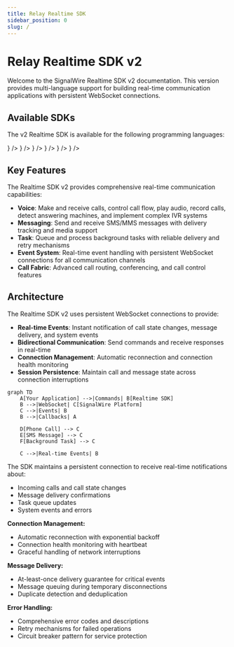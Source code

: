 ```yaml
---
title: Relay Realtime SDK
sidebar_position: 0
slug: /
---
```



# Relay Realtime SDK v2

Welcome to the SignalWire Realtime SDK v2 documentation. This version provides multi-language support for building real-time communication applications with persistent WebSocket connections.

## Available SDKs

The v2 Realtime SDK is available for the following programming languages:

<CardGroup cols={2}>
  <Card 
    title="Node.js" 
    href="./sdks/nodejs"
    icon={<SiNodedotjs />}
  />
  <Card 
    title="C#" 
    href="./sdks/dotnet"
    icon={<SiDotnet />}
  />
  <Card 
    title="Go" 
    href="./sdks/golang"
    icon={<SiGo />}
  />
  <Card 
    title="PHP" 
    href="./sdks/php"
    icon={<SiPhp />}
  />
  <Card 
    title="Python" 
    href="./sdks/python"
    icon={<SiPython />}
  />
  <Card 
    title="Ruby" 
    href="./sdks/ruby"
    icon={<SiRuby />}
  />
</CardGroup>

## Key Features

The Realtime SDK v2 provides comprehensive real-time communication capabilities:

- **Voice**: Make and receive calls, control call flow, play audio, record calls, detect answering machines, and implement complex IVR systems
- **Messaging**: Send and receive SMS/MMS messages with delivery tracking and media support
- **Task**: Queue and process background tasks with reliable delivery and retry mechanisms
- **Event System**: Real-time event handling with persistent WebSocket connections for all communication channels
- **Call Fabric**: Advanced call routing, conferencing, and call control features

## Architecture

<Tabs>
<TabItem value="overview" label="Overview" default>

The Realtime SDK v2 uses persistent WebSocket connections to provide:
- **Real-time Events**: Instant notification of call state changes, message delivery, and system events
- **Bidirectional Communication**: Send commands and receive responses in real-time
- **Connection Management**: Automatic reconnection and connection health monitoring
- **Session Persistence**: Maintain call and message state across connection interruptions

</TabItem>
<TabItem value="websockets" label="WebSocket Architecture">

```mermaid
graph TD
    A[Your Application] -->|Commands| B[Realtime SDK]
    B -->|WebSocket| C[SignalWire Platform]
    C -->|Events| B
    B -->|Callbacks| A
    
    D[Phone Call] --> C
    E[SMS Message] --> C
    F[Background Task] --> C
    
    C -->|Real-time Events| B
```

The SDK maintains a persistent connection to receive real-time notifications about:
- Incoming calls and call state changes
- Message delivery confirmations
- Task queue updates
- System events and errors

</TabItem>
<TabItem value="reliability" label="Reliability Features">

**Connection Management:**
- Automatic reconnection with exponential backoff
- Connection health monitoring with heartbeat
- Graceful handling of network interruptions

**Message Delivery:**
- At-least-once delivery guarantee for critical events
- Message queuing during temporary disconnections
- Duplicate detection and deduplication

**Error Handling:**
- Comprehensive error codes and descriptions
- Retry mechanisms for failed operations
- Circuit breaker pattern for service protection

</TabItem>
</Tabs>
